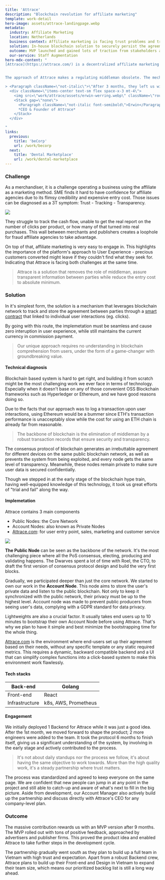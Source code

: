```yaml
---
title: 'Attrace'
description: "Blockchain revolution for affiliate marketing"
template: work-detail
hero-image: assets/attrace-landingpage.webp
metadata:
  industry: Affiliate Marketing
  location: Netherlands
  business context: Affiliate marketing is facing trust problems and transparency issues
  solution: In-house blockchain solution to securely persist the agreement between parties
  outcome: MVP launched and gained lots of traction from stakeholders and advertisers
  our-service: Staff Augmentation
hero-mdx-content: "
[Attrace](https://attrace.com/) is a decentralized affiliate marketing network that bridges publishers (like e-commerce websites) and advertisers (like merchant) based in the Netherlands. The platform is capable of registering and auditing any action between parties. The progress has never been more transparent and accurate.


The approach of Attrace makes a regulating middleman obsolete. The mechanism of affiliate marketing is based on sales achieved. Attrace targets every customer size from big merchants to tiny blogs, as it solves all tracking and trust issues between parties. Attrace's blockchain technology enables payment to be processed much more quickly - a lifesaver for a steadier cash flow.

> <Paragraph className=\"not-italic\">\"After 3 months, they left us with great development and improvement, in terms of work result and team synchronization. A worthy evidence for Attrace’s investments and we hope nothing more than to keep going with them in long-term, provide opportunities for these devs to grow with Attrace.\"</Paragraph>
  <div className=\"items-center text-sm flex space-x-3 mt-4\">
    <img src=\"work/attrace/assets/erwin-werring.webp\" className=\"rounded-full h-12 w-12\" />
    <Stack gap=\"none\">
      <Paragraph className=\"not-italic font-semibold\">Erwin</Paragraph>
      *CEO & Founder of Attrace*
    </Stack>
  </div>

"
links:
  previous:
    title: 'beCorp'
    url: /work/becorp
  next:
    title: 'Dental Marketplace'
    url: /work/dental-marketplace
---
```


### Challenge

As a merchandiser, it is a challenge operating a business using the affiliate as a marketing method. SME finds it hard to have confidence for affiliate agencies due to its flimsy credibility and expensive entry cost. Those issues can be diagnosed as a 3T symptom: Trust - Tracking - Transparency.

![](assets/attrace-challenges.webp)

They struggle to track the cash flow, unable to get the real report on the number of clicks per product, or how many of that turned into real purchases. This wall between merchants and publishers creates a loophole for fraud affiliate agencies to take advantage.

On top of that, affiliate marketing is very easy to engage in. This highlights the importance of the platform's approach to User Experience - precious customers converted might leave if they couldn't find what they seek for. Indicating that Attrace is facing both challenges at the same time.

> Attrace is a solution that removes the role of middleman, assure transparent information between parties while reduce the entry cost to absolute minimum.

### Solution

In it's simplest form, the solution is a mechanism that leverages blockchain network to track and store the agreement between parties through a [smart contract](https://en.wikipedia.org/wiki/Smart_contract) that linked to individual user interactions (eg. clicks).

By going with this route, the implemetation must be seamless and cause zero interuption in user experience, while still maintains the current currency in commission payment.

> Our unique approach requires no understanding in blockchain comprehension from users, under the form of a game-changer with groundbreaking value.

#### Technical diagnosis

Blockchain based system is hard to get right, and building it from scratch might be the most challenging work we ever face in terms of technology. Especially when it doesn't base on any of those convenient OSS Blockchain frameworks such as Hyperledger or Ethereum, and we have good reasons doing so.

Due to the facts that our approach was to log a transaction upon user interactions, using Ethereum would be a bummer since ETH's transaction performance is unacceptably slow while the cost for using an ETH chain is already far from reasonable.

> The backbone of blockchain is the elimination of middleman by a robust transaction records that ensure security and transparency.

The consensus protocol of blockchain generates an irrebuttable agreement for different devices on the same public blockchain network, as well as prevents the system from being exploited, and every node gets the same level of transparency. Meanwhile, these nodes remain private to make sure user data is secured confidentially.

Though we stepped in at the early stage of the blockchain hype train, having well-equipped knowledge of this technology, it took us great efforts of "trial and fail" along the way.

#### Implemetation

Attrace contains 3 main components

- Public Nodes: the Core Network
- Account Nodes: also known as Private Nodes
- [Attrace.com](https://attrace.com/): for user entry point, sales, marketing and customer service

![](assets/attrace-example.webp)

**The Public Node** can be seen as the backbone of the network. It's the most challenging piece where all the PoS consensus, electing, producing and validating happens. The Dwarves spent a lot of time with Roel, the CTO, to draft the first version of consensus protocol design and build the very first blocks.

Gradually, we participated deeper than just the core network. We started to own our work in the **Account Node**. This node aims to store the user's private data and listen to the public blockchain. Not only to keep it synchronized with the public network, their privacy must be up to the highest level. Account node was made to prevent public producers from seeing user's data, complying with a GDPR standard for data privacy.

Lightweights are also a crucial factor. It usually takes end users up to 10 minutes to bootstrap their own Account Node before using Attrace. That's why we plan to have it simple and best minimize the bootstrapping time for the whole thing.

[Attrace.com](https://attrace.com/) is the environment where end-users set up their agreement based on their needs, without any specific template or any static required metrics. This requires a dynamic, backward compatible backend and a UI that can simplify complex functions into a click-based system to make this environment work flawlessly.

#### Tech stacks

| Back-end       | Golang               |
| -------------- | -------------------- |
| Front-end      | React                |
| Infrastructure | k8s, AWS, Prometheus |

#### Engagement

We initially deployed 1 Backend for Attrace while it was just a good idea. After the 1st month, we moved forward to shape the product; 2 more engineers were added to the team. It took the protocol 6 months to finish itself, giving us a significant understanding of the system, by involving in the early stage and actively contributed to the process.

> It's not about daily standups nor the process we follow, it's about having the same objective to work towards. More than the high quality work, it's a steady partnership where trust matters.

The process was standardized and agreed to keep everyone on the same page. We are confident that new people can jump in at any point in the project and still able to catch-up and aware of what's next to fill in the big picture. Aside from development, our Account Manager also actively build up the partnership and discuss directly with Attrace's CEO for any company-level plan.

### Outcome

The massive contribution rewards us with an MVP version after 9 months. The MVP rolled out with tons of positive feedback, approached by advertisers and publisher firms. This proved the product idea and enabled Attrace to take further steps in the development cycle.

The partnership gradually went south as they plan to build up a full team in Vietnam with high trust and expectation. Apart from a robust Backend crew, Attrace plans to build up their Front-end and Design in Vietnam to expand their team size, which means our prioritized backlog list is still a long way ahead.
